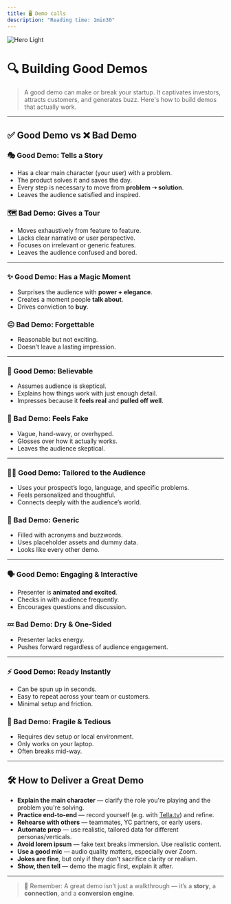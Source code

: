 ```yaml
---
title: 🖥️ Demo calls
description: "Reading time: 1min30"
---
```


<img
  className="block dark:hidden"
  src="/images/demo.png"
  alt="Hero Light"
/>
# 🔍 Building Good Demos

> A good demo can make or break your startup. It captivates investors, attracts customers, and generates buzz. Here's how to build demos that actually work.

---

## ✅ Good Demo vs ❌ Bad Demo

### 🎭 Good Demo: Tells a Story  
- Has a clear main character (your user) with a problem.  
- The product solves it and saves the day.  
- Every step is necessary to move from **problem ➝ solution**.  
- Leaves the audience satisfied and inspired.

### 🗺️ Bad Demo: Gives a Tour  
- Moves exhaustively from feature to feature.  
- Lacks clear narrative or user perspective.  
- Focuses on irrelevant or generic features.  
- Leaves the audience confused and bored.

---

### ✨ Good Demo: Has a Magic Moment  
- Surprises the audience with **power + elegance**.  
- Creates a moment people **talk about**.  
- Drives conviction to **buy**.

### 😐 Bad Demo: Forgettable  
- Reasonable but not exciting.  
- Doesn’t leave a lasting impression.

---

### 🧠 Good Demo: Believable  
- Assumes audience is skeptical.  
- Explains how things work with just enough detail.  
- Impresses because it **feels real** and **pulled off well**.

### 🧪 Bad Demo: Feels Fake  
- Vague, hand-wavy, or overhyped.  
- Glosses over how it actually works.  
- Leaves the audience skeptical.

---

### 🧑‍💻 Good Demo: Tailored to the Audience  
- Uses your prospect’s logo, language, and specific problems.  
- Feels personalized and thoughtful.  
- Connects deeply with the audience’s world.

### 🧩 Bad Demo: Generic  
- Filled with acronyms and buzzwords.  
- Uses placeholder assets and dummy data.  
- Looks like every other demo.

---

### 🗣️ Good Demo: Engaging & Interactive  
- Presenter is **animated and excited**.  
- Checks in with audience frequently.  
- Encourages questions and discussion.

### 💤 Bad Demo: Dry & One-Sided  
- Presenter lacks energy.  
- Pushes forward regardless of audience engagement.

---

### ⚡ Good Demo: Ready Instantly  
- Can be spun up in seconds.  
- Easy to repeat across your team or customers.  
- Minimal setup and friction.

### 🧨 Bad Demo: Fragile & Tedious  
- Requires dev setup or local environment.  
- Only works on your laptop.  
- Often breaks mid-way.

---

## 🛠️ How to Deliver a Great Demo

- **Explain the main character** — clarify the role you're playing and the problem you're solving.  
- **Practice end-to-end** — record yourself (e.g. with [Tella.tv](https://tella.tv)) and refine.  
- **Rehearse with others** — teammates, YC partners, or early users.  
- **Automate prep** — use realistic, tailored data for different personas/verticals.  
- **Avoid lorem ipsum** — fake text breaks immersion. Use realistic content.  
- **Use a good mic** — audio quality matters, especially over Zoom.  
- **Jokes are fine**, but only if they don’t sacrifice clarity or realism.  
- **Show, then tell** — demo the magic first, explain it after.

---

> 🧠 Remember: A great demo isn’t just a walkthrough — it’s a **story**, a **connection**, and a **conversion engine**.
